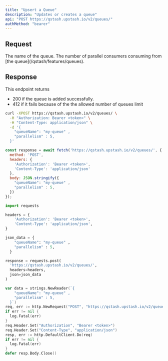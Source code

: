 ```yaml
---
title: "Upsert a Queue"
description: "Updates or creates a queue"
api: "POST https://qstash.upstash.io/v2/queues/"
authMethod: "bearer"
---
```



## Request

<ParamField body="queueName" type="string" required>
  The name of the queue. 
</ParamField>
<ParamField body="parallelism" type="int" required> 
  The number of parallel consumers consuming from [the queue](/qstash/features/queues).
</ParamField>

## Response

This endpoint returns 
- 200 if the queue is added successfully.
- 412 if it fails because of the the allowed number of queues limit

<RequestExample>

```sh curl
curl -XPOST https://qstash.upstash.io/v2/queues/ \
  -H "Authorization: Bearer <token>" \
  -H "Content-Type: application/json" \
  -d '{
    "queueName": "my-queue" , 
    "parallelism" : 5,
  }'
```

```js Node
const response = await fetch('https://qstash.upstash.io/v2/queues/', {
  method: 'POST',
  headers: {
    'Authorization': 'Bearer <token>',
    'Content-Type': 'application/json'
  },
  body: JSON.stringify({
    "queueName": "my-queue" , 
    "parallelism" : 5,
  })
});
```

```python Python
import requests

headers = {
    'Authorization': 'Bearer <token>',
    'Content-Type': 'application/json',
}

json_data = {
    "queueName": "my-queue" , 
    "parallelism" : 5,
  }

response = requests.post(
  'https://qstash.upstash.io/v2/queues/',
  headers=headers, 
  json=json_data
)
```

```go Go 
var data = strings.NewReader(`{
    "queueName": "my-queue" , 
    "parallelism" : 5,
  }`)
req, err := http.NewRequest("POST", "https://qstash.upstash.io/v2/queues/", data)
if err != nil {
  log.Fatal(err)
}
req.Header.Set("Authorization", "Bearer <token>")
req.Header.Set("Content-Type", "application/json")
resp, err := http.DefaultClient.Do(req)
if err != nil {
  log.Fatal(err)
}
defer resp.Body.Close()
```

</RequestExample>
